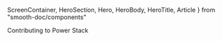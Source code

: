  ScreenContainer,
  HeroSection,
  Hero,
  HeroBody,
  HeroTitle,
  Article
} from  "smooth-doc/components"

<HeroSection>
  <Hero >
    <HeroBody>
      <HeroTitle>Contributing to Power Stack</HeroTitle>
    </HeroBody>
  </Hero>
</HeroSection>
<ScreenContainer py={5}>
  <Article>
    <Contributing />
  </Article>
</ScreenContainer>

